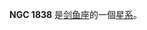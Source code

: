 {{NGCInfoBox|NGCID=NGC 1838|發現者=約翰·弗里德里希·威廉·赫歇爾|發現日期=1836年12月30日|其他編號=ESO 56-SC64|曆元=J2000.0|赤經=5時6分47秒
|赤緯=-68°25'24"|星座=剑鱼座|星體=星系|星等=12.9|表面亮度=|藍等=}}

'''NGC 1838''' 是[[剑鱼座|剑鱼座]]的一個[[星系|星系]]。

{{NGCReference|1838}}
{{Catalogs|NGC=1838}}
